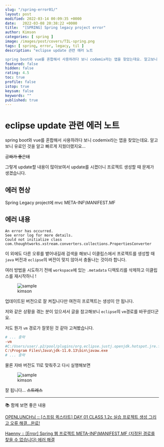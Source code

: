 ```yaml
---
slug: "/spring-error01/"
layout: post
modified: 2022-03-14 00:09:35 +0000
date:   2022-03-08 20:38:22 +0000
title:  "[SPRING] Spring legacy project error"
author: Kimson
categories: [ spring ]
image: /images/post/covers/TIL-spring.png
tags: [ spring, error, legacy, til ]
description: "eclipse update 관련 에러 노트

spring boot와 vue를 혼합해서 사용하려다 보니 codemix라는 앱을 찾았는데요. 알고보니 유료인 것을 알고 빠르게 지웠더랬지요..."
featured: false
hidden: false
rating: 4.5
toc: true
profile: false
istop: true
keysum: false
keywords: ""
published: true
---
```


# eclipse update 관련 에러 노트

spring boot와 vue를 혼합해서 사용하려다 보니 codemix라는 앱을 찾았는데요. 알고보니 유료인 것을 알고 빠르게 지웠더랬지요...

<del>공짜가 좋은데</del>

그렇게 update할 내용이 많아보여서 update를 시켰더니 프로젝트 생성할 때 문제가 생겼습니다.

## 에러 현상

Spring Legacy project에 mvc META-INF\MANIFEST.MF

## 에러 내용

```plaintext
An error has occurred.
See error log for more details.
Could not initialize class com.thoughtworks.xstream.converters.collections.PropertiesConverter
```

이 외에도 다른 오류를 뱉어내길래 검색을 해보니 이클립스에서 프로젝트를 생성할 때 `java` 버전과 `eclipse`의 버전이 맞지 않아서 충돌나는 것이라 합니다.

여러 방법을 시도하기 전에 `workspace`에 있는 `.metadata` 디렉토리를 삭제하고 이클립스를 재시작하니 !

<figure className="text-center">
<span className="w-inline-block">
   <img src="/images/post/error/spring-update-error01.png" alt="sample" title="sample" />
   <figcaption>kimson</figcaption>
</span>
</figure>

업데이트된 버전으로 잘 켜집니다만 여전히 프로젝트는 생성이 안 됩니다.

저와 같은 상황을 겪는 분이 있으셔서 글을 참고해보니 `eclipse`의 `vm`경로를 바꾸셨더군요.

저도 뭔가 `vm` 경로가 잘못된 것 같아 고쳐봤습니다.

```ini
# ... 중략
-vm
#C:/Users/user/.p2/pool/plugins/org.eclipse.justj.openjdk.hotspot.jre.full.win32.x86_64_17.0.1.v20211116-1657/jre/bin
C:\Program Files\Java\jdk-11.0.13\bin\javaw.exe
# ... 중략
```

물론 자바 버전도 11로 맞춰주고 다시 실행해보면

<figure className="text-center">
<span className="w-inline-block">
   <img src="/images/post/error/spring-update-error02.png" alt="sample" title="sample" />
   <figcaption>kimson</figcaption>
</span>
</figure>

잘 됩니다... <del>스트레스</del>

-----

📚 함께 보면 좋은 내용

[OPENLUNCH님 :: [스프링 퀵스타트] DAY 01 CLASS 1.2c 실습 프로젝트 생성 그리고 오류 해결...완료!](https://openlunch.tistory.com/112)

[Haenny :: \[Error\] Spring 웹 프로젝트 META-INF\MANIFEST.MF \(지정된 경로를 찾을 수 없습니다\) 에러 해결](https://haenny.tistory.com/52)

